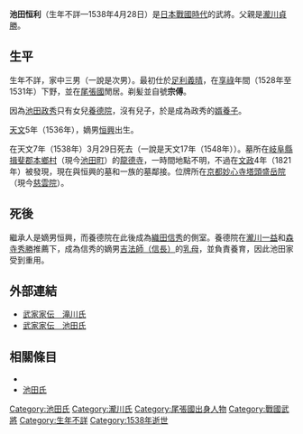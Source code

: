 {{no footnotes|time=2016-09-03T07:39:59+00:00}}
{{日本武士
|名稱= 池田 恒利
|圖片名稱= 
|圖片大小= 
|圖片說明= 
|時代= [[日本戰國時代|日本戰國時代]]
|出生日期= 不詳
|出生地點= 
|逝世日期= [[天文_(後奈良天皇)|天文]]7年3月29日（1538年4月28日）
|逝世地點= 
|假名= 
|羅馬字= 
|幼名= 
|改名= 
|别名= 
|諡号= 
|神号= 
|戒名= 宗傅<BR>養源院殿心光宗傅大居士
|洗禮名= 
|墓所= [[岐阜縣|岐阜縣]][[揖斐郡|揖斐郡]][[本鄉村_(岐阜縣揖斐郡)|本鄉村]]的[[龍德寺|龍德寺]]
|朝廷官位= [[紀伊守|紀伊守]]
|幕府職位= 
|主君= [[足利義晴|足利義晴]]→[[織田信秀|織田信秀]]
|藩= 
|氏族= {{tsl|ja|滝川氏|瀧川氏}}→[[池田氏|池田氏]]
|父母= 父：[[瀧川貞勝|瀧川貞勝]]
|養父= [[池田政秀|池田政秀]]
|養母= 
|兄弟= 
|姐妹= 
|正室= [[養德院|養德院]]（池田政秀的女兒）
|側室= 
|嗣子= '''[[池田恒興|恒興]]'''
|嗣女= 
|養子= 
|養女= 
}}
{{japanese|japanese=池田 恒利|kana=いけだ つねとし|romaji=Ikeda Tsunetoshi}}
'''池田恒利'''（生年不詳—1538年4月28日）是[[日本戰國時代|日本戰國時代]]的武將。父親是[[瀧川貞勝|瀧川貞勝]]。

== 生平 ==
生年不詳，家中三男（一說是次男）。最初仕於[[足利義晴|足利義晴]]，在[[享祿|享祿]]年間（1528年至1531年）下野，並在[[尾張國|尾張國]]閒居。剃髪並自號'''宗傅'''。

因為[[池田政秀|池田政秀]]只有女兒[[養德院|養德院]]，沒有兒子，於是成為政秀的[[婿養子|婿養子]]。

[[天文_(後奈良天皇)|天文]]5年（1536年），嫡男[[池田恒興|恒興]]出生。

在天文7年（1538年）3月29日死去（一說是天文17年（1548年））。墓所在[[岐阜縣|岐阜縣]][[揖斐郡|揖斐郡]][[本鄉村_(岐阜縣揖斐郡)|本鄉村]]（現今[[池田町_(岐阜縣)|池田町]]）的[[龍德寺|龍德寺]]，一時間地點不明，不過在[[文政|文政]]4年（1821年）被發現，現在與恒興的墓和{{tsl|ja|稲葉氏|稻葉氏}}一族的墓鄰接。位牌所在[[京都|京都]][[妙心寺|妙心寺]][[塔頭|塔頭]][[盛岳院|盛岳院]]（現今[[慈雲院|慈雲院]]）。

== 死後 ==
繼承人是嫡男恒興，而養德院在此後成為[[織田信秀|織田信秀]]的側室。養德院在[[瀧川一益|瀧川一益]]和[[森寺秀勝|森寺秀勝]]推薦下，成為信秀的嫡男[[織田信長|吉法師（信長）]]的[[乳母|乳母]]，並負責養育，因此池田家受到重用。

== 外部連結 ==
*[http://www2.harimaya.com/sengoku/html/takiga_k.html 武家家伝＿滝川氏] {{Wayback|url=http://www2.harimaya.com/sengoku/html/takiga_k.html |date=20210214012149 }}
*[http://www2.harimaya.com/sengoku/html/ikeda.html 武家家伝＿池田氏] {{Wayback|url=http://www2.harimaya.com/sengoku/html/ikeda.html |date=20210313110441 }}

== 相關條目 ==
*{{tsl|ja|滝川氏|瀧川氏}}
*[[池田氏|池田氏]]

[[Category:池田氏|Category:池田氏]]
[[Category:瀧川氏|Category:瀧川氏]]
[[Category:尾張國出身人物|Category:尾張國出身人物]]
[[Category:戰國武將|Category:戰國武將]]
[[Category:生年不詳|Category:生年不詳]]
[[Category:1538年逝世|Category:1538年逝世]]